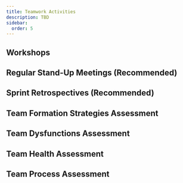 ```yaml
---
title: Teamwork Activities
description: TBD
sidebar:
  order: 5
---
```


## Workshops

## Regular Stand-Up Meetings (Recommended)

## Sprint Retrospectives (Recommended)

## Team Formation Strategies Assessment

## Team Dysfunctions Assessment

## Team Health Assessment

## Team Process Assessment


